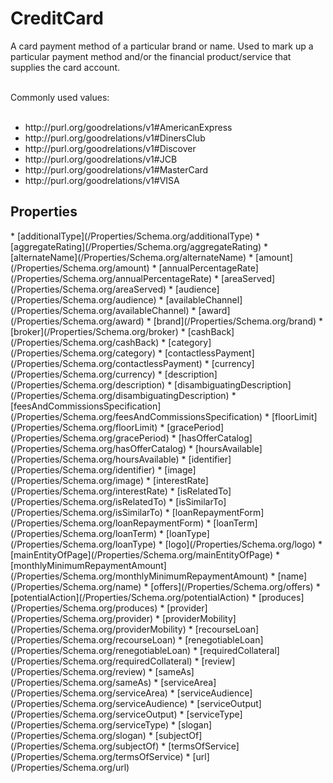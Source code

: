   
# CreditCard

A card payment method of a particular brand or name.  Used to mark up a particular payment method and/or the financial product/service that supplies the card account.<br/><br/>

Commonly used values:<br/><br/>

<ul>
<li>http://purl.org/goodrelations/v1#AmericanExpress</li>
<li>http://purl.org/goodrelations/v1#DinersClub</li>
<li>http://purl.org/goodrelations/v1#Discover</li>
<li>http://purl.org/goodrelations/v1#JCB</li>
<li>http://purl.org/goodrelations/v1#MasterCard</li>
<li>http://purl.org/goodrelations/v1#VISA</li>
</ul>

## Properties

<Grid>
* [additionalType](/Properties/Schema.org/additionalType)
* [aggregateRating](/Properties/Schema.org/aggregateRating)
* [alternateName](/Properties/Schema.org/alternateName)
* [amount](/Properties/Schema.org/amount)
* [annualPercentageRate](/Properties/Schema.org/annualPercentageRate)
* [areaServed](/Properties/Schema.org/areaServed)
* [audience](/Properties/Schema.org/audience)
* [availableChannel](/Properties/Schema.org/availableChannel)
* [award](/Properties/Schema.org/award)
* [brand](/Properties/Schema.org/brand)
* [broker](/Properties/Schema.org/broker)
* [cashBack](/Properties/Schema.org/cashBack)
* [category](/Properties/Schema.org/category)
* [contactlessPayment](/Properties/Schema.org/contactlessPayment)
* [currency](/Properties/Schema.org/currency)
* [description](/Properties/Schema.org/description)
* [disambiguatingDescription](/Properties/Schema.org/disambiguatingDescription)
* [feesAndCommissionsSpecification](/Properties/Schema.org/feesAndCommissionsSpecification)
* [floorLimit](/Properties/Schema.org/floorLimit)
* [gracePeriod](/Properties/Schema.org/gracePeriod)
* [hasOfferCatalog](/Properties/Schema.org/hasOfferCatalog)
* [hoursAvailable](/Properties/Schema.org/hoursAvailable)
* [identifier](/Properties/Schema.org/identifier)
* [image](/Properties/Schema.org/image)
* [interestRate](/Properties/Schema.org/interestRate)
* [isRelatedTo](/Properties/Schema.org/isRelatedTo)
* [isSimilarTo](/Properties/Schema.org/isSimilarTo)
* [loanRepaymentForm](/Properties/Schema.org/loanRepaymentForm)
* [loanTerm](/Properties/Schema.org/loanTerm)
* [loanType](/Properties/Schema.org/loanType)
* [logo](/Properties/Schema.org/logo)
* [mainEntityOfPage](/Properties/Schema.org/mainEntityOfPage)
* [monthlyMinimumRepaymentAmount](/Properties/Schema.org/monthlyMinimumRepaymentAmount)
* [name](/Properties/Schema.org/name)
* [offers](/Properties/Schema.org/offers)
* [potentialAction](/Properties/Schema.org/potentialAction)
* [produces](/Properties/Schema.org/produces)
* [provider](/Properties/Schema.org/provider)
* [providerMobility](/Properties/Schema.org/providerMobility)
* [recourseLoan](/Properties/Schema.org/recourseLoan)
* [renegotiableLoan](/Properties/Schema.org/renegotiableLoan)
* [requiredCollateral](/Properties/Schema.org/requiredCollateral)
* [review](/Properties/Schema.org/review)
* [sameAs](/Properties/Schema.org/sameAs)
* [serviceArea](/Properties/Schema.org/serviceArea)
* [serviceAudience](/Properties/Schema.org/serviceAudience)
* [serviceOutput](/Properties/Schema.org/serviceOutput)
* [serviceType](/Properties/Schema.org/serviceType)
* [slogan](/Properties/Schema.org/slogan)
* [subjectOf](/Properties/Schema.org/subjectOf)
* [termsOfService](/Properties/Schema.org/termsOfService)
* [url](/Properties/Schema.org/url)
</Grid>

